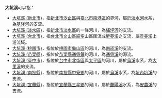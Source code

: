 '''大坑溪'''可以指：
*[[大坑溪_(新北市)|大坑溪 (新北市)]]，指[[新北市|新北市]][[汐止區|汐止區]]與[[臺北市|臺北市]][[南港區|南港區]]的界河，屬於[[淡水河|淡水河]]水系，為[[基隆河|基隆河]]的支流。
*[[大坑溪_(淡水區)|大坑溪 (淡水區)]]，指[[新北市|新北市]][[淡水區|淡水區]]的一條河川，為[[埔坪河|埔坪河]]的支流。
*[[大坑溪_(台北市)|大坑溪 (台北市)]]，指[[台北市|台北市]][[文山區|文山區]][[貓空|貓空]]山區匯流成[[醉夢溪|醉夢溪]]之支流，屬[[景美溪|景美溪]]上游流域。
*[[大坑溪_(桃園市)|大坑溪 (桃園市)]]，指位於[[桃園市|桃園市]][[龜山區|龜山區]]的河川，為[[南崁溪|南崁溪]]的支流。
*[[大坑溪_(苗栗縣)|大坑溪 (苗栗縣)]]，指位於[[苗栗縣|苗栗縣]][[通霄鎮|通霄鎮]]的河川，為[[通霄溪|通霄溪]]的源流。
*[[大坑溪_(臺中市)|大坑溪 (臺中市)]]，指位於[[台中市|台中市]][[北屯區|北屯區]]與[[太平區_(臺中市)|太平區]]的河川，屬於[[烏溪|烏溪]]水系，為[[大里溪|大里溪]]的支流。
*[[大坑溪_(南投縣)|大坑溪 (南投縣)]]，指位於[[南投縣|南投縣]][[中寮鄉|中寮鄉]]的河川，屬於[[烏溪|烏溪]]水系，為[[坑內坑溪|坑內坑溪]]的支流。
*[[大坑溪_(宜蘭縣)|大坑溪 (宜蘭縣)]]，指位於[[宜蘭縣|宜蘭縣]][[三星鄉_(台灣)|三星鄉]]的河川，屬於[[蘭陽溪|蘭陽溪]]水系，為[[安農溪|安農溪]]的支流。

{{disambig|Cat=三字地名消歧義|D}}